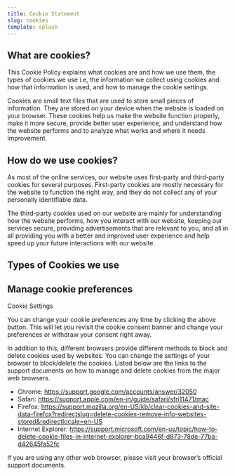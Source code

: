 ```yaml
---
title: Cookie Statement
slug: cookies
template: splash
---
```



<Badge text="Last Updated on September 29, 2023" variant="note" size="medium" class="my-4" />

## What are cookies?

This Cookie Policy explains what cookies are and how we use them, the types of cookies we use i.e, the information we collect using cookies and how that information is used, and how to manage the cookie settings.

Cookies are small text files that are used to store small pieces of information. They are stored on your device when the website is loaded on your browser. These cookies help us make the website function properly, make it more secure, provide better user experience, and understand how the website performs and to analyze what works and where it needs improvement.

## How do we use cookies?

As most of the online services, our website uses first-party and third-party cookies for several purposes. First-party cookies are mostly necessary for the website to function the right way, and they do not collect any of your personally identifiable data.

The third-party cookies used on our website are mainly for understanding how the website performs, how you interact with our website, keeping our services secure, providing advertisements that are relevant to you, and all in all providing you with a better and improved user experience and help speed up your future interactions with our website.

## Types of Cookies we use

<div class="cky-audit-table-element"></div>

## Manage cookie preferences

<a class="cky-banner-element">Cookie Settings</a>

You can change your cookie preferences any time by clicking the above button. This will let you revisit the cookie consent banner and change your preferences or withdraw your consent right away.

In addition to this, different browsers provide different methods to block and delete cookies used by websites. You can change the settings of your browser to block/delete the cookies. Listed below are the links to the support documents on how to manage and delete cookies from the major web browsers.

- Chrome: https://support.google.com/accounts/answer/32050
- Safari: https://support.apple.com/en-in/guide/safari/sfri11471/mac
- Firefox: https://support.mozilla.org/en-US/kb/clear-cookies-and-site-data-firefox?redirectslug=delete-cookies-remove-info-websites-stored&redirectlocale=en-US
- Internet Explorer: https://support.microsoft.com/en-us/topic/how-to-delete-cookie-files-in-internet-explorer-bca9446f-d873-78de-77ba-d42645fa52fc

If you are using any other web browser, please visit your browser’s official support documents.

